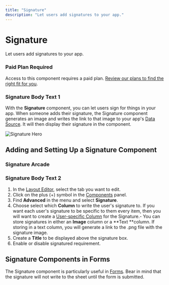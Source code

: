 ```yaml
---
title: "Signature"
description: "Let users add signatures to your app."
---
```


# Signature

Let users add signatures to your app.

### Paid Plan Required

Access to this component requires a paid plan. [Review our plans to find the right fit for you](https://www.glideapps.com/pricing). 

### Signature Body Text 1

With the **Signature** component, you can let users sign for things in your app. When someone adds their signature, the Signature component generates an image and writes the link to that image to your app's [Data Source](/data-sources). It will then display their signature in the component.



![Signature Hero](https://images.ctfassets.net/yreygbm72t08/54IUw1Ki9BhvgchLEQIwEw/8a7b72d711d82ad40d75b900693311e4/CleanShot_2024-10-03_at_4_.57.04_2x.png)



## Adding and Setting Up a Signature Component



### Signature Arcade

### Signature Body Text 2

1. In the [Layout Editor](/intro-to-layout/), select the tab you want to edit.
2. Click on the plus (+) symbol in the [Components](/components/) panel.
3. Find **Advanced** in the menu and select **Signature**.
4. Choose select which **Column** to write the user's signature to. If you want each user's signature to be specific to them every item, then you will want to create a [User-specific Column](/user-specific-columns) for the Signature.- You can store signatures in either an **Image** column or a **Text **column. If storing in a text column, you will generate a link to the .png file with the signature image.
5. Create a **Title** to be displayed above the signature box.
6. Enable or disable signatured requirement.

## Signature Components in Forms

The Signature component is particularly useful in [Forms](/forms). Bear in mind that the signature will not write to the sheet until the form is submitted.

